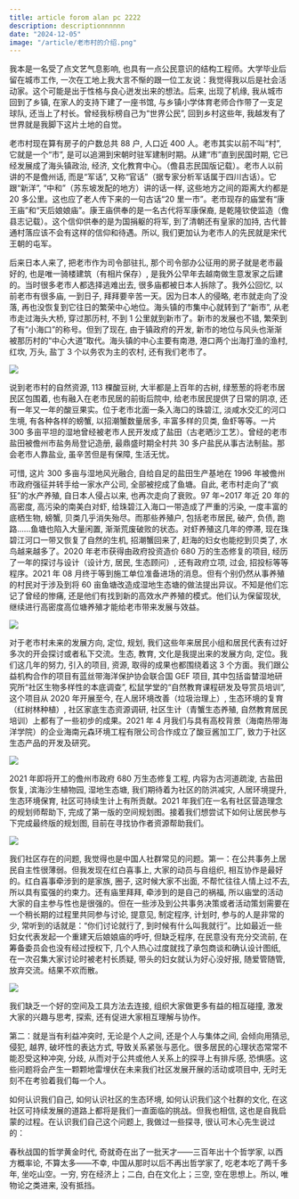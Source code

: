 ```yaml
---
title: article forom alan pc 2222
description: descriptionnnnnn
date: "2024-12-05"
image: "/article/老市村的介绍.png"
---
```


我本是一名受了点文艺气息影响, 也具有一点公民意识的结构工程师。大学毕业后留在城市工作, 一次在工地上我大言不惭的跟一位工友说：我觉得我以后是社会活动家。这个可能是出于性格与良心迸发出来的想法。后来, 出现了机缘, 我从城市回到了乡镇, 在家人的支持下建了一座书馆, 与乡镇小学体育老师合作带了一支足球队, 还当上了村长。曾经我标榜自己为“世界公民”, 回到乡村这些年, 我越发有了世界就是我脚下这片土地的自觉。

老市村现在算有房子的户数总共 88 户, 人口近 400 人。老市其实以前不叫“村”, 它就是一个“市”, 是可以追溯到宋朝时驻军建制时期。从建“市”直到民国时期, 它已经发展成了海头镇政治, 经济, 文化教育中心。（儋县志民国版记载）。老市人以前讲的不是儋州话, 而是“军话”, 又称“官话”（据专家分析军话属于四川古话）。它跟“新洋”, “中和”（苏东坡发配的地方）讲的话一样, 这些地方之间的距离大约都是 20 多公里。这也应了老人传下来的一句古话“20 里一市”。老市现存的庙堂有“康王庙”和“天后娘娘庙”。康王庙供奉的是一名古代将军康保裔, 是乾隆钦使监造（儋县志记载）。这个信仰供奉的是为国捐躯的将军, 到了清朝还有皇家的加持, 古代普通村落应该不会有这样的信仰和待遇。所以, 我们更加认为老市人的先民就是宋代王朝的屯军。

后来日本人来了, 把老市作为司令部驻扎, 那个司令部办公征用的房子就是老市最好的, 也是唯一骑楼建筑（有相片保存）, 是我外公早年去越南做生意发家之后建的。当时很多老市人都选择逃难出去, 很多庙都被日本人拆除了。我外公回忆, 以前老市有很多庙, 一到日子, 拜拜要辛苦一天。因为日本人的侵略, 老市就走向了没落, 再也没恢复到它往日的繁荣中心地位。海头镇的市集中心就转到了“新市”, 从老市走过海头大桥, 穿过那历村, 不到 1 公里就到新市了。新市的发展也不错, 繁荣到了有“小海口”的称号。但到了现在, 由于镇政府的开发, 新市的地位与风头也渐渐被那历村的“中心大道”取代。海头镇的中心主要有南港, 港口两个出海打渔的渔村, 红坎, 万头, 盐丁 3 个以务农为主的农村, 还有我们老市了。

![](/article/酸豆树包裹着的老市村.png)

说到老市村的自然资源, 113 棵酸豆树, 大半都是上百年的古树, 绿葱葱的将老市居民区包围着, 也有融入在老市民居的前街后院中, 给老市居民提供了日常的阴凉, 还有一年又一年的酸豆果实。位于老市北面一条入海口的珠碧江, 淡咸水交汇的河口生境, 有各种各样的螃蟹, 以招潮蟹数量居多, 丰富多样的贝类, 鱼虾等等。一片 300 多亩平坦的湿地曾经被老市人民开发成了盐田（古老晒沙工艺）。曾经的老市盐田被儋州市盐务局登记造册, 最鼎盛时期全村共 30 多户盐民从事古法制盐。那会老市人靠盐业, 虽辛苦但是有保障, 生活无忧。

可惜, 这片 300 多亩与湿地风光融合, 自给自足的盐田生产基地在 1996 年被儋州市政府强征并转手给一家水产公司, 全部被挖成了鱼塘。自此, 老市村走向了“疯狂”的水产养殖, 自日本人侵占以来, 也再次走向了衰败。97 年~2017 年近 20 年的高密度, 高污染的南美白对虾, 给珠碧江入海口一带造成了严重的污染, 一度丰富的底栖生物, 螃蟹, 贝类几乎消失殆尽。而那些养殖户, 包括老市居民, 破产, 负债, 跑路……鱼塘也陷入大量闲置, 渐渐荒废破败的状态。对虾养殖这几年的停滞, 现在珠碧江河口一带又恢复了自然的生机, 招潮蟹回来了, 赶海的妇女也能挖到贝类了, 水鸟越来越多了。2020 年老市获得由政府投资造价 680 万的生态修复的项目, 经历了一年的探讨与设计（设计方, 居民, 生态顾问）, 还有政府立项, 过会, 招投标等等程序。2021 年 08 月终于等到施工单位准备进场的消息。但有个别仍然从事养殖的村民对于涉及到将 60 亩鱼塘改造成湿地生态塘的做法提出异议。不知是他们忘记了曾经的惨痛, 还是他们有找到新的高效水产养殖的模式。他们认为保留现状, 继续进行高密度高位塘养殖才能给老市带来发展与效益。

![](/article/老市鱼塘（曾经的盐田）.png)

对于老市村未来的发展方向, 定位, 规划, 我们这些年来居民小组和居民代表有过好多次的开会探讨或者私下交流。生态, 教育, 文化是我提出来的发展方向, 定位。我们这几年的努力, 引入的项目, 资源, 取得的成果也都围绕着这 3 个方面。我们跟公益机构合作的项目有蓝丝带海洋保护协会联合国 GEF 项目, 其中包括畓榃湿地研究所“社区生物多样性的本底调查”, 松鼠学堂的“自然教育课程研发及导赏员培训”, 这个项目从 2020 年开展至今, 在人居环境改善（垃圾治理上）, 生态环境的复育（红树林种植）, 社区家底生态资源调研, 社区生计（青蟹生态养殖, 自然教育居民培训）上都有了一些初步的成果。2021 年 4 月我们与具有高校背景（海南热带海洋学院）的企业海南元森环境工程有限公司合作成立了酸豆酱加工厂, 致力于社区生态产品的开发及研究。

![](/article/生态修复项目内容示意.png)

2021 年即将开工的儋州市政府 680 万生态修复工程, 内容为古河道疏浚, 古盐田恢复, 滨海沙生植物园, 湿地生态塘, 我们期待着为社区的防洪减灾, 人居环境提升, 生态环境保育, 社区可持续生计上有所贡献。2021 年我们在一名有社区营造理念的规划师帮助下, 完成了第一版的空间规划图。接着我们想尝试下如何让居民参与下完成最终版的规划图, 目前在寻找协作者资源帮助我们。

![](/article/第一版老市村规划.png)

我们社区存在的问题, 我觉得也是中国人社群常见的问题。第一：在公共事务上居民自主性很薄弱。但我发现在红白喜事上, 大家的动员与自组织, 相互协作是最好的。红白喜事牵涉到的是家族, 圈子, 这时候大家不出面, 不帮忙往往人情上过不去, 所以具有蛮强的约束力。还有庙里拜拜, 牵涉到的是自己的祸福, 所以庙堂的活动大家的自主参与性也是很强的。但在一些涉及到公共事务决策或者活动策划需要在一个稍长期的过程里共同参与讨论, 提意见, 制定程序, 计划时, 参与的人是非常的少, 常听到的话就是：“你们讨论就行了, 到时候有什么叫我就行”。比如最近一些妇女代表发起一个重建天后娘娘庙的呼吁, 但缺乏程序, 在民意没有充分交流前, 在筹备委员会也没有经过授权下, 几个人热心过度就找了承包商谈和确认设计图纸, 在一次召集大家讨论时被老村长质疑, 带头的妇女就认为好心没好报, 随爱管随管, 放弃交流。结果不欢而散。

![](/article/红白喜事村民自发的协作2.png)

我们缺乏一个好的空间及工具方法去连接, 组织大家做更多有益的相互碰撞, 激发大家的兴趣与思考, 探索, 还有促进大家相互理解与协作。

第二：就是当有利益冲突时, 无论是个人之间, 还是个人与集体之间, 会倾向用猜忌, 侵犯, 越界, 破坏性的表达方式, 导致关系紧张与恶化。很多居民的心理状态常常不能忍受这种冲突, 分歧, 从而对于公共或他人关系上的探寻上有排斥感, 恐惧感。这些问题将会产生一颗颗地雷埋伏在未来我们社区发展开展的活动或项目中, 无时无刻不在考验着我们每一个人。

如何认识我们自己, 如何认识社区的生态环境, 如何认识我们这个社群的文化, 在这社区可持续发展的道路上都将是我们一直面临的挑战。但我也相信, 这也是自我启蒙的过程。在认识我们自己这个问题上, 我做过一些探寻, 很认可木心先生说过的：

春秋战国的哲学黄金时代, 奇就奇在出了一批天才——三百年出十个哲学家, 以西方概率论, 不算太多——不幸, 中国从那时以后不再出哲学家了, 吃老本吃了两千多年, 坐吃山空。一穷, 穷在经济上；二白, 白在文化上；三空, 空在思想上。所以, 唯物论之类进来, 没有抵挡。
